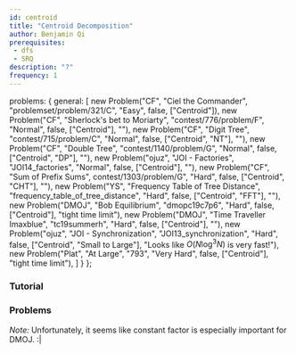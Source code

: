 ```yaml
---
id: centroid
title: "Centroid Decomposition"
author: Benjamin Qi
prerequisites: 
 - dfs
 - SRQ
description: "?"
frequency: 1
---
```



  problems: {
    general: [
      new Problem("CF", "Ciel the Commander", "problemset/problem/321/C", "Easy", false, ["Centroid"]),
			new Problem("CF", "Sherlock's bet to Moriarty", "contest/776/problem/F", "Normal", false, ["Centroid"], ""),
			new Problem("CF", "Digit Tree", "contest/715/problem/C", "Normal", false, ["Centroid", "NT"], ""),
			new Problem("CF", "Double Tree", "contest/1140/problem/G", "Normal", false, ["Centroid", "DP"], ""),
			new Problem("ojuz", "JOI - Factories", "JOI14_factories", "Normal", false, ["Centroid"], ""),
			new Problem("CF", "Sum of Prefix Sums", contest/1303/problem/G", "Hard", false, ["Centroid", "CHT"], ""),
      new Problem("YS", "Frequency Table of Tree Distance", "frequency_table_of_tree_distance", "Hard", false, ["Centroid", "FFT"], ""),
      new Problem("DMOJ", "Bob Equilibrium", "dmopc19c7p6", "Hard", false, ["Centroid"], "tight time limit"),
      new Problem("DMOJ", "Time Traveller Imaxblue", "tc19summerh", "Hard", false, ["Centroid"], ""),
      new Problem("ojuz", "JOI - Synchronization", "JOI13_synchronization", "Hard", false, ["Centroid", "Small to Large"], "Looks like $O(N \log^3 N)$ is very fast!"),
      new Problem("Plat", "At Large", "793", "Very Hard", false, ["Centroid"], "tight time limit"),
    ]
  }
};

### Tutorial

<Resources>
  <Resource source="Carpanese" title="Illustrated Intro to Centroid Decomposition" url="https://medium.com/carpanese/an-illustrated-introduction-to-centroid-decomposition-8c1989d53308" starred></Resource>
  <Resource source="GFG" title="Centroid Decomposition of Tree" url="centroid-decomposition-of-tree"></Resource>
</Resources>

### Problems

<Problems problems={metadata.problems.general} />

*Note:* Unfortunately, it seems like constant factor is especially important for DMOJ. :|
